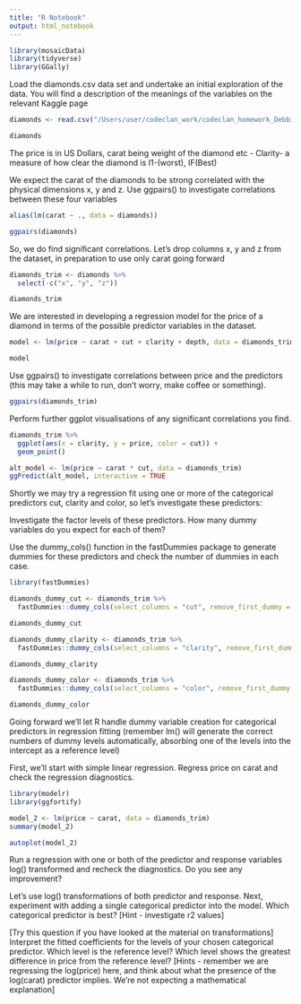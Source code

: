 ```yaml
---
title: "R Notebook"
output: html_notebook
---
```


```r
library(mosaicData)
library(tidyverse)
library(GGally)
```


Load the diamonds.csv data set and undertake an initial exploration of the data. You will find a description of the meanings of the variables on the relevant Kaggle page

```r
diamonds <- read.csv("/Users/user/codeclan_work/codeclan_homework_DebbieL/week_10/day_02/diamonds.csv")
```

```r
diamonds
```

The price is in US Dollars, carat being weight of the diamond etc - Clarity- a measure of how clear the diamond is I1-(worst), IF(Best)

We expect the carat of the diamonds to be strong correlated with the physical dimensions x, y and z. Use ggpairs() to investigate correlations between these four variables

```r
alias(lm(carat ~ ., data = diamonds))
```


```r
ggpairs(diamonds)

```

So, we do find significant correlations. Let’s drop columns x, y and z from the dataset, in preparation to use only carat going forward

```r
diamonds_trim <- diamonds %>% 
  select(-c("x", "y", "z"))

diamonds_trim
```

We are interested in developing a regression model for the price of a diamond in terms of the possible predictor variables in the dataset.

```r
model <- lm(price ~ carat + cut + clarity + depth, data = diamonds_trim)

model
```

Use ggpairs() to investigate correlations between price and the predictors (this may take a while to run, don’t worry, make coffee or something).

```r
ggpairs(diamonds_trim)

```


Perform further ggplot visualisations of any significant correlations you find.

```r
diamonds_trim %>%
  ggplot(aes(x = clarity, y = price, color = cut)) +
  geom_point()
```


```r

alt_model <- lm(price ~ carat * cut, data = diamonds_trim)
ggPredict(alt_model, interactive = TRUE


```

Shortly we may try a regression fit using one or more of the categorical predictors cut, clarity and color, so let’s investigate these predictors:

Investigate the factor levels of these predictors. How many dummy variables do you expect for each of them?

Use the dummy_cols() function in the fastDummies package to generate dummies for these predictors and check the number of dummies in each case.

```r
library(fastDummies)
```

```r
diamonds_dummy_cut <- diamonds_trim %>%
  fastDummies::dummy_cols(select_columns = "cut", remove_first_dummy = TRUE)

diamonds_dummy_cut
```

```r

diamonds_dummy_clarity <- diamonds_trim %>%
  fastDummies::dummy_cols(select_columns = "clarity", remove_first_dummy = TRUE)

diamonds_dummy_clarity

```

```r
diamonds_dummy_color <- diamonds_trim %>%
  fastDummies::dummy_cols(select_columns = "color", remove_first_dummy = TRUE) 

diamonds_dummy_color
```

Going forward we’ll let R handle dummy variable creation for categorical predictors in regression fitting (remember lm() will generate the correct numbers of dummy levels automatically, absorbing one of the levels into the intercept as a reference level)

First, we’ll start with simple linear regression. Regress price on carat and check the regression diagnostics.

```r
library(modelr)
library(ggfortify)
```

```r
model_2 <- lm(price ~ carat, data = diamonds_trim)
summary(model_2)
```

```r
autoplot(model_2)
```

Run a regression with one or both of the predictor and response variables log() transformed and recheck the diagnostics. Do you see any improvement?


Let’s use log() transformations of both predictor and response. Next, experiment with adding a single categorical predictor into the model. Which categorical predictor is best? [Hint - investigate r2 values]

[Try this question if you have looked at the material on transformations] Interpret the fitted coefficients for the levels of your chosen categorical predictor. Which level is the reference level? Which level shows the greatest difference in price from the reference level? [Hints - remember we are regressing the log(price) here, and think about what the presence of the log(carat) predictor implies. We’re not expecting a mathematical explanation]